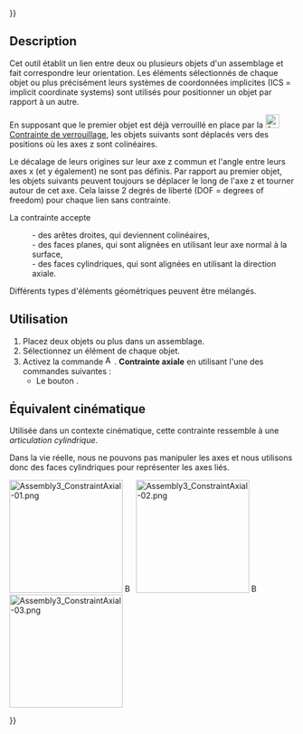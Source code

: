 {{UnfinishedDocu{{#translation:}}}}
<languages/>

{{Docnav/fr
|[[Assembly3_ConstraintAttachment/fr|Contrainte d'accrochage]]
|[[Assembly3_ConstraintSameOrientation/fr|Contrainte orientation identique]]
|[[Assembly3_Workbench/fr|Assembly3]]
|IconL = Part_Attachment.svg
|IconR = Assembly_ConstraintSameOrientation.svg
|IconC = Assembly3_workbench_icon.svg
}}

{{GuiCommand/fr
|Name=Assembly3 ConstraintAxial
|Name/fr=Assembly3 Contrainte axiale
|Icon=Assembly_ConstraintAxial.svg
|Workbenches=[[Assembly3_Workbench/fr|Assembly3]]
}}

==Description==

Cet outil établit un lien entre deux ou plusieurs objets d'un assemblage et fait correspondre leur orientation. Les éléments sélectionnés de chaque objet ou plus précisément leurs systèmes de coordonnées implicites (ICS = implicit coordinate systems) sont utilisés pour positionner un objet par rapport à un autre.

En supposant que le premier objet est déjà verrouillé en place par la [[Image:Assembly_ConstraintLock.svg|24px]] [[Assembly3_ConstraintLock/fr|Contrainte de verrouillage]], les objets suivants sont déplacés vers des positions où les axes z sont colinéaires.

Le décalage de leurs origines sur leur axe z commun et l'angle entre leurs axes x (et y également) ne sont pas définis. Par rapport au premier objet, les objets suivants peuvent toujours se déplacer le long de l'axe z et tourner autour de cet axe. Cela laisse 2 degrés de liberté (DOF = degrees of freedom) pour chaque lien sans contrainte.

La contrainte accepte
:- des arêtes droites, qui deviennent colinéaires,
:- des faces planes, qui sont alignées en utilisant leur axe normal à la surface,
:- des faces cylindriques, qui sont alignées en utilisant la direction axiale.
Différents types d'éléments géométriques peuvent être mélangés.

<span id="Usage"></span>
==Utilisation== 

# Placez deux objets ou plus dans un assemblage.
# Sélectionnez un élément de chaque objet.
# Activez la commande [[Image:Assembly_ConstraintAxial.svg|16px]]. '''Contrainte axiale''' en utilisant l'une des commandes suivantes :
#* Le bouton {{Button|[[Image:Assembly_ConstraintAxial.svg|16px]] [[Assembly3_ConstraintAxial/fr|Create "AxialAlignment" constraint]]}}.

<span id="Kinematic_Equivalent"></span>
== Équivalent cinématique ==

Utilisée dans un contexte cinématique, cette contrainte ressemble à une ''articulation cylindrique''.

Dans la vie réelle, nous ne pouvons pas manipuler les axes et nous utilisons donc des faces cylindriques pour représenter les axes liés.

[[Image:Assembly3_ConstraintAxial-01.png|200px|link=]] [[Image:Button_right.svg|16px|link=]]
[[Image:Assembly3_ConstraintAxial-02.png|200px|link=]] [[Image:Button_right.svg|16px|link=]]
[[Image:Assembly3_ConstraintAxial-03.png|200px|link=]]

{{Caption|Objets contraints avant et après l'exécution du solveur puis glissés le long de l'axe}}

   
{{Docnav/fr
|[[Assembly3_ConstraintAttachment/fr|Contrainte d'accrochage]]
|[[Assembly3_ConstraintSameOrientation/fr|Contrainte orientation identique]]
|[[Assembly3_Workbench/fr|Assembly3]]
|IconL = Part_Attachment.svg
|IconR = Assembly_ConstraintSameOrientation.svg
|IconC = Assembly3_workbench_icon.svg
}}

{{Userdocnavi{{#translation:}}}}